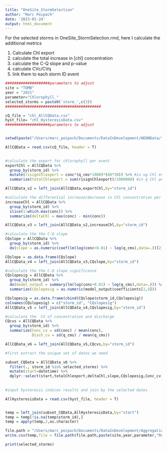 ```yaml
---
title: "OneSite_StormSelection"
author: "Marc Peipoch"
date: '2023-01-24'
output: html_document
---
```


For the selected storms in OneSite_StormSelection.rmd, here I calculate the additional metrics 

1) Calculate Chl export
2) calculate the total increase in [chl] concentration 
3) calculate the C-Q slope and p-value
4) calculate CVc/CVq
5) link them to each storm ID event
```r
####################parameters to adjust
site = "TOMB"
year = "2021"
parameter="Chlorophyll_"
selected_storms = paste0('storm_',c(3))
###########################################

cQ_file = "chl_AllCQData.csv"
hyst_file= "chl_HysteresisData.csv"
####################parameters to adjust


setwd(paste("/Users/marc_peipoch/Documents/DataInDevelopment/NEONData/",site,"/04_product/",parameter,year,sep=""))

AllCQData = read.csv(cQ_file, header = T)
 

#calculate the export for chlorophyll per event
exportChl = AllCQData %>%
  group_by(storm_id) %>%
  mutate(risignChlexport = conc*(q_cms*1000)*(60*30)) %>% #in ug Chl every 30min
  summarize(totalChlexport = sum(risignChlexport)/1000000) #in g Chl per event

AllCQData_v2 = left_join(AllCQData,exportChl,by="storm_id")

#calculate the differential increase/decrease in Chl concentration per storm event 
increaseChl = AllCQData %>%
  group_by(storm_id) %>%
  slice(1:which.max(conc)) %>%
  summarize(deltaChl = max(conc) - min(conc)) 

AllCQData_v3 = left_join(AllCQData_v2,increaseChl,by="storm_id")

#calculate the the C-Q slope
CQslope = AllCQData %>%
  group_by(storm_id) %>%
  do(slope = as.numeric(coef(lm(log(conc+0.01) ~ log(q_cms),data=.))[2]))

CQslope = as.data.frame(CQslope)
AllCQData_v4 = left_join(AllCQData_v3,CQslope,by="storm_id")

#calculate the the C-Q slope significance
CQslopesig = AllCQData %>%
  group_by(storm_id) %>%
  do(model_output = summary(lm(log(conc+0.01) ~ log(q_cms),data=.))) %>%
  summarize(CQslopesig = as.numeric(model_output$coefficients[2,4]))

CQslopesig = as.data.frame(cbind(CQslope$storm_id,CQslopesig))
colnames(CQslopesig) = c("storm_id", "CQslopesig")
AllCQData_v5 = left_join(AllCQData_v4,CQslopesig,by="storm_id")

#calculate the  CV of concentration and discharge
CQcvs = AllCQData %>%
  group_by(storm_id) %>%
  summarize(Conc_cv = sd(conc) / mean(conc),
            Disch_cv = sd(q_cms) / mean(q_cms)) 

AllCQData_v6 = left_join(AllCQData_v5,CQcvs,by="storm_id")

#first extract the unique set of dates we need 

subset_CQData = AllCQData_v6 %>%
  filter(., storm_id %in% selected_storms) %>%
  mutate(start=datetime) %>%
  dplyr::select(start,totalChlexport,deltaChl,slope,CQslopesig,Conc_cv,Disch_cv) 
    
    
#input hysteresis indices results and join by the selected dates

AllHysteresisData = read.csv(hyst_file, header = T)


temp = left_join(subset_CQData,AllHysteresisData,by="start")
temp = temp[!is.na(temp$storm_id),]
temp = apply(temp,2,as.character)

file.path = "/Users/marc_peipoch/Documents/DataInDevelopment/Aggregations/AggregatedNEONdata/01_input/Chlorophyll_export&calcs/"
write.csv(temp,file = file.path(file.path,paste(site,year,parameter,"Results.csv",sep="_")))

print(selected_storms)

```
